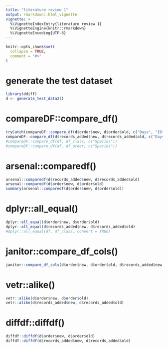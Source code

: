 ```yaml
---
title: "literature review 1"
output: rmarkdown::html_vignette
vignette: >
  %\VignetteIndexEntry{literature review 1}
  %\VignetteEngine{knitr::rmarkdown}
  %\VignetteEncoding{UTF-8}
---
```


```r
knitr::opts_chunk$set(
  collapse = TRUE,
  comment = "#>"
)
```

# generate the test dataset 
```r
library(ddiff)
d <- generate_test_data2()
```

# compareDF::compare_df()
```r
tryCatch(compareDF::compare_df(d$order$new, d$order$old, c("Days", "ID")), error = function(e) "error found")
compareDF::compare_df(d$records_added$new, d$records_added$old, c("Days"))
#compareDF::compare_df(df, df_class, c("Species"))
#compareDF::compare_df(df, df_order, c("Species"))
```

# arsenal::comparedf()
```r
arsenal::comparedf(d$records_added$new, d$records_added$old)
arsenal::comparedf(d$order$new, d$order$old)
summary(arsenal::comparedf(d$order$new, d$order$old))
```

# dplyr::all_equal()
```r
dplyr::all_equal(d$order$new, d$order$old)
dplyr::all_equal(d$records_added$new, d$records_added$old)
#dplyr::all_equal(df, df_class, convert = TRUE)
```

# janitor::compare_df_cols()
```r
janitor::compare_df_cols(d$order$new, d$order$old, d$records_added$new, d$records_added$old)
```

# vetr::alike()
```r
vetr::alike(d$order$new, d$order$old)
vetr::alike(d$records_added$new, d$records_added$old)
```

# diffdf::diffdf()
```r
diffdf::diffdf(d$order$new, d$order$old)
diffdf::diffdf(d$records_added$new, d$records_added$old)
```

